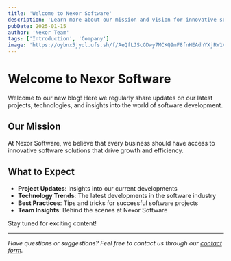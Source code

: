 ```yaml
---
title: 'Welcome to Nexor Software'
description: 'Learn more about our mission and vision for innovative software solutions.'
pubDate: 2025-01-15
author: 'Nexor Team'
tags: ['Introduction', 'Company']
image: 'https://oybnx5jyol.ufs.sh/f/AeQfLJScGDwy7MCKQ9mF8fnHEAdhYXjRW1Vrzbo6iOZBevJ4'
---
```


# Welcome to Nexor Software

Welcome to our new blog! Here we regularly share updates on our latest projects, technologies, and insights into the world of software development.

## Our Mission

At Nexor Software, we believe that every business should have access to innovative software solutions that drive growth and efficiency.

## What to Expect

- **Project Updates**: Insights into our current developments
- **Technology Trends**: The latest developments in the software industry
- **Best Practices**: Tips and tricks for successful software projects
- **Team Insights**: Behind the scenes at Nexor Software

Stay tuned for exciting content!

---

_Have questions or suggestions? Feel free to contact us through our [contact form](/contact)._
